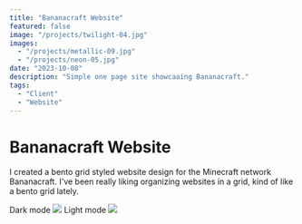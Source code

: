 ```yaml
---
title: "Bananacraft Website"
featured: false
image: "/projects/twilight-04.jpg"
images:
  - "/projects/metallic-09.jpg"
  - "/projects/neon-05.jpg"
date: "2023-10-08"
description: "Simple one page site showcaaing Bananacraft."
tags:
  - "Client"
  - "Website"
---
```


# Bananacraft Website

I created a bento grid styled website design for the Minecraft network Bananacraft. I've been really liking organizing websites in a grid, kind of like a bento grid lately.

Dark mode
![](https://i.imgur.com/ailjTHG.png)
Light mode
![](https://i.imgur.com/iFHjPb9.png)

